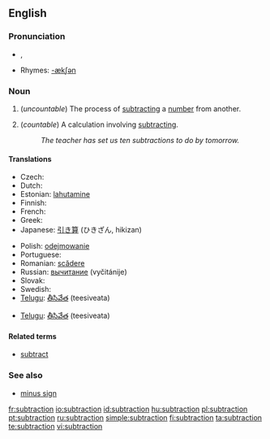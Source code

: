 ==English==

===Pronunciation===
* {{IPA|/səbˈtɹækʃən/}}, {{SAMPA|/s@b"tr{kS@n/}}
* Rhymes: [[Rhymes:English:-ækʃən|-ækʃən]]

===Noun===
{{en-noun|s|-}}

# {{arithmetic}} (''uncountable'') The process of [[subtract]]ing a [[number]] from another.
# {{arithmetic}} (''countable'') A calculation involving [[subtract]]ing.
#: ''The teacher has set us ten subtractions to do by tomorrow.''

====Translations====

{{trans-top|process}}
* Czech: {{t-|cs|odčítání|n}}
* Dutch: {{t+|nl|aftrekking}}
* Estonian: [[lahutamine]]
* Finnish: {{t-|fi|vähentäminen}}
* French: {{t+|fr|soustraction|f}}
* Greek: {{t+|el|αφαίρεση|f|sc=Grek}}
* Japanese: [[引き算]] (ひきざん, hikizan)
{{trans-mid}}
* Polish: [[odejmowanie]] {{n}}
* Portuguese: {{t+|pt|subtração|f}}
* Romanian: [[scădere]] {{f}}
* Russian: [[вычитание]] (vyčitánije) {{n}}
* Slovak: {{t-|sk|odčítanie|n}}
* Swedish: {{t+|sv|subtraktion}}
* [[Telugu]]: [[తీసివేత]] (teesiveata)
{{trans-bottom}}

{{trans-top|calculation}}
* [[Telugu]]: [[తీసివేత]] (teesiveata)
{{trans-mid}}
{{trans-bottom}}

====Related terms====
* [[subtract]]

===See also===
* [[minus sign]]

[[fr:subtraction]]
[[io:subtraction]]
[[id:subtraction]]
[[hu:subtraction]]
[[pl:subtraction]]
[[pt:subtraction]]
[[ru:subtraction]]
[[simple:subtraction]]
[[fi:subtraction]]
[[ta:subtraction]]
[[te:subtraction]]
[[vi:subtraction]]